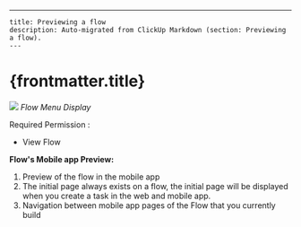 ---
    title: Previewing a flow
    description: Auto-migrated from ClickUp Markdown (section: Previewing a flow).
    ---

# {frontmatter.title}

![](https://t3837933.p.clickup-attachments.com/t3837933/6ca5b725-7329-4432-a599-861df2cd920d/image.png)
_Flow Menu Display_

Required Permission :
*   View Flow

**Flow's Mobile app Preview:**
1. Preview of the flow in the mobile app
2. The initial page always exists on a flow, the initial page will be displayed when you create a task in the web and mobile app.
3. Navigation between mobile app pages of the Flow that you currently build
